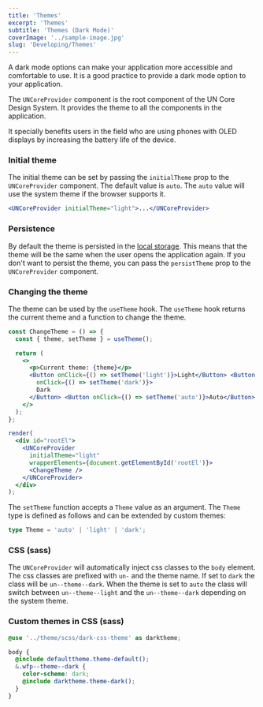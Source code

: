 ```yaml
---
title: 'Themes'
excerpt: 'Themes'
subtitle: 'Themes (Dark Mode)'
coverImage: '../sample-image.jpg'
slug: 'Developing/Themes'
---
```


<FigmaImage url="https://www.figma.com/file/wFEEbUEWrlfMhs2a1S2RTp/UN-core-website?node-id=1035%3A357" />

A dark mode options can make your application more accessible and comfortable to use. It is a good practice to provide a dark mode option to your application.

The `UNCoreProvider` component is the root component of the UN Core Design System. It provides the theme to all the components in the application.

It specially benefits users in the field who are using phones with OLED displays by increasing the battery life of the device.

### Initial theme

The initial theme can be set by passing the `initialTheme` prop to the `UNCoreProvider` component. The default value is `auto`. The `auto` value will use the system theme if the browser supports it.

```jsx
<UNCoreProvider initialTheme="light">...</UNCoreProvider>
```

### Persistence

By default the theme is persisted in the [local storage](https://developer.mozilla.org/en-US/docs/Web/API/Window/localStorage). This means that the theme will be the same when the user opens the application again. If you don't want to persist the theme, you can pass the `persistTheme` prop to the `UNCoreProvider` component.

### Changing the theme

The theme can be used by the `useTheme` hook. The `useTheme` hook returns the current theme and a function to change the theme.

```jsx live noInline
const ChangeTheme = () => {
  const { theme, setTheme } = useTheme();

  return (
    <>
      <p>Current theme: {theme}</p>
      <Button onClick={() => setTheme('light')}>Light</Button> <Button
        onClick={() => setTheme('dark')}>
        Dark
      </Button> <Button onClick={() => setTheme('auto')}>Auto</Button>
    </>
  );
};

render(
  <div id="rootEl">
    <UNCoreProvider
      initialTheme="light"
      wrapperElements={document.getElementById('rootEl')}>
      <ChangeTheme />
    </UNCoreProvider>
  </div>
);
```

The `setTheme` function accepts a `Theme` value as an argument. The `Theme` type is defined as follows and can be extended by custom themes:

```ts
type Theme = 'auto' | 'light' | 'dark';
```

### CSS (sass)

The `UNCoreProvider` will automatically inject css classes to the `body` element. The css classes are prefixed with `un-` and the theme name. If set to `dark` the class will be `un--theme--dark`. When the theme is set to `auto` the class will switch between `un--theme--light` and the `un--theme--dark` depending on the system theme.

### Custom themes in CSS (sass)

```scss
@use '../theme/scss/dark-css-theme' as darktheme;

body {
  @include defaulttheme.theme-default();
  &.wfp--theme--dark {
    color-scheme: dark;
    @include darktheme.theme-dark();
  }
}
```
